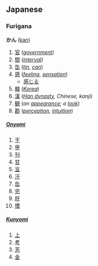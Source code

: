 == Japanese ==
=== Furigana ===
'''かん''' ([[kan]])

# [[官]] (''[[government]])''
# [[間]] (''[[interval]])''
# [[缶]] (''[[tin]]'', ''[[can]]'')
# [[感]] (''[[feeling]], [[sensation]]'')
#* [[感じる]]
# [[韓]] (''[[Korea]]'')
# [[漢]] (''[[Han dynasty]], Chinese, kanji'')
# [[観]] (''an [[appearance]]; a [[look]]'')
# [[勘]] (''[[perception]], [[intuition]]'')
{{furistub}}

==== {{Kanji readings}} ====
===== [[Onyomi]] =====
# [[干]]
# [[甲]]
# [[刊]]
# [[甘]]
# [[亘]]
# [[汗]]
# [[缶]]
# [[完]]
# [[肝]]
# [[慣]]
{{onstub}}

===== [[Kunyomi]] =====
# [[上]]
# [[考]]
# [[芳]]
# [[金]]